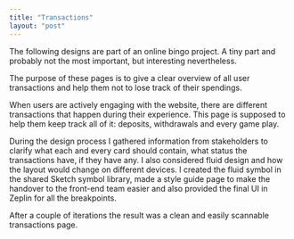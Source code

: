 ```yaml
---
title: "Transactions"
layout: "post"
---
```


The following designs are part of an online bingo project. A tiny part and probably not the most important, but interesting nevertheless.

The purpose of these pages is to give a clear overview of all user transactions and help them not to lose track of their spendings.

When users are actively engaging with the website, there are different transactions that happen during their experience. This page is supposed to help them keep track all of it: deposits, withdrawals and every game play.

During the design process I gathered information from stakeholders to clarify what each and every card should contain, what status the transactions have, if they have any. I also considered fluid design and how the layout would change on different devices. I created the fluid symbol in the shared Sketch symbol library, made a style guide page to make the handover to the front-end team easier and also provided the final UI in Zeplin for all the breakpoints.

After a couple of iterations the result was a clean and easily scannable transactions page.